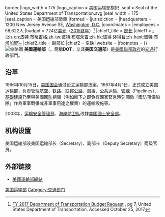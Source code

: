 {{noteTA
|G1=PresidentsUS
|G2=US Government
}}
{{Infobox government agency
|agency_name     = 美国运输部
|nativename      = United States Department of Transportation
|type            = 
|logo            = Flag of the United States Department of Transportation.svg{{!}}border
|logo_width      = 175
|logo_caption    = 美国运输部旗帜
|seal            = Seal of the United States Department of Transportation.svg
|seal_width      = 175
|seal_caption    = 美国运输部徽章
|formed          = {{Start date and age|1967|04|01}}
|jurisdiction    = {{USA}}
|headquarters    = 1200 New Jersey Avenue SE, [[华盛顿哥伦比亚特区|Washington, D.C.]]
|coordinates     = {{coord|38|52|32.92|N|77|0|10.26|W|type:landmark|display=inline,title}}
|employees       = 58,622人
|budget          = 724亿[[美元|美元]]（[[財政年度|2015财年]]）<ref name="dot.gov">[https://www.transportation.gov/sites/dot.gov/files/docs/DOT_BH2017_508%5B2%5D.pdf FY 2017 Department of Transportation Budget Request] {{webarchive|url=https://web.archive.org/web/20170429182605/https://www.transportation.gov/sites/dot.gov/files/docs/DOT_BH2017_508%5B2%5D.pdf |date=April 29, 2017 }}, pg 7, United States Department of Transportation, Accessed October 25, 2017</ref>
|chief1_title    = [[美国运输部长|部长]]
|chief1          = [[皮特·布蒂吉格|-{zh-cn:皮特·布蒂吉格;zh-tw:彼特·布塔朱吉;zh-hk:彼得·砵得智;zh-hant:彼特·布塔加智}-]]
|chief2_title    = 副部长
|chief2          = 空缺
|website         = {{official}}
|footnotes       =
}}
[[File:Usdot_headquarters.jpg|缩略图]]
'''美國運輸部'''（{{lang-en|United States Department of Transportation}}，簡稱'''DOT'''，又译'''美国交通部'''）是[[美國聯邦政府|美國聯邦政府]]的[[交通|交通]]行政部門。

== 沿革 ==
1966年10月15日，[[美国国会|美国国会]]通过设立运输部法案。1967年4月1日，正式成立美国运输部，负责管理[[航空|航空]]、[[铁路|铁路]]、[[联邦|联邦]][[公路|公路]]、[[海事|海事]]、[[公共运输|公共运输]]、[[管線|管線]]（Pipelines）、[[基礎建設|基礎建設]]乃至與美國[[國防|國防]]相關（例如轄下之{{link-en|聯邦海運總署|United States Maritime Administration}}即負有國家緊急時刻調徵「國防預備船隊」作為軍事戰爭或非軍事用途之權責）的運輸設施等。

2003年，[[运输安全管理局|运输安全管理局]]、[[美国海岸警卫队|海岸防卫队]]改隸[[美国國土安全部|美国國土安全部]]。

== 机构设置 ==
美国运输部设美国运输部长（Secretary）、副部长（Deputy Secretary）两级官员。
{{columns-list|2|
*运输部警察
*国立运输大学
*安全办公室
*应急管理办公室
*国立运输图书馆
*国际事务办公室
*运输部总监察长办公室（OIG）
*{{le|运输统计局|Bureau of Transportation Statistics}}
*[[美国联邦航空管理局|美国联邦航空管理局]]
**{{le|空中交通组织|Air Traffic Organization}}
**无线电技术委员会
*{{link-en|联邦公路局|Federal Highway Administration}}
*{{link-en|联邦汽车安全局|Federal Motor Carrier Safety Administration}}
*[[联邦铁路局|联邦铁路局]]
*{{link-en|联邦运输局|Federal Transit Administration}}
*{{link-en|美国海事局|United States Maritime Administration}}
**国家海运局
**{{le|美国商船队|United States Merchant Marine}}
***{{le|美国商船学院|United States Merchant Marine Academy}}
****美国商船学院警察部
*[[美国国家公路交通安全管理局|美国国家公路交通安全管理局]] 
*情报、安全和应急响应办公室
*{{link-en|管道和危险物质安全局|Pipeline and Hazardous Materials Safety Administration}}
*{{link-en|研究和创新技术局|Research and Innovative Technology Administration}}
**{{le|基础设施技术研究所|Infrastructure Technology Institute}}
*[[圣劳伦斯河|圣劳伦斯]]海运系统
**{{link-en|圣劳伦斯海运发展公司|Saint Lawrence Seaway Development Corporation}}
**圣劳伦斯经济开发公司
*{{link-en|地上交通运输委员会|Surface Transportation Board}}
*{{link-en|社区发展金融机构基金|Community Development Financial Institutions Fund}}
}}

==外部链接==
*[https://www.transportation.gov/ 美國運輸部網站]{{en}}

{{USCabinet}}
{{美國聯邦政府}}
{{Authority control}}

{{Portal bar|美國|政治|交通|政府}}

[[Category:美国运输部|]]
[[Category:交通部门|Category:交通部门]]